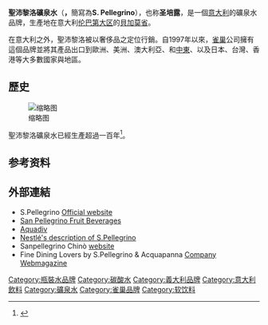 {{multiple issues|
{{expand|time=2018-04-22T15:39:49+00:00}}
{{expert|time=2018-04-22T15:39:49+00:00}}
{{refimprove|time=2018-04-22T15:39:49+00:00}}
}}
'''聖沛黎洛礦泉水'''（{{Lang-it|San Pellegrino}}'''，'''簡寫為'''S. Pellegrino'''），也称'''圣培露'''，是一個[[意大利|意大利]]的礦泉水品牌，生產地在意大利[[伦巴第大区|伦巴第大区]]的[[貝加莫省|貝加莫省]]。

在意大利之外，聖沛黎洛被以奢侈品之定位行銷。自1997年以來，[[雀巢|雀巢]]公司擁有這個品牌並將其產品出口到歐洲、美洲、澳大利亞、和[[中东|中東]]、以及日本、台灣、香港等大多數國家與地區。

== 歷史 ==
[[File:SanPellegrinoBottle.jpg|缩略图]]

聖沛黎洛礦泉水已經生產超過一百年<ref name="History">{{Cite web|url=http://www.nestle-watersna.com/asset-library/documents/sp_eng.pdf|title=Bottled Water Quality Report|accessdate=2015-12-12|publisher=San Pellegrino}}</ref>。

== 参考资料 ==
{{Reflist}}

== 外部連結 ==
{{commons category|S.Pellegrino}}
*S.Pellegrino [https://www.sanpellegrino.com/ Official website]
*[https://www.sanpellegrinofruitbeverages.com San Pellegrino Fruit Beverages]
*[http://www.akvadiv.by/item_ru?id=46 Aquadiv]
*[http://www.nestle.com/Brands/AllBrands/SPellegrino Nestlé's description of S.Pellegrino]
*Sanpellegrino Chinò [http://www.chino.it website] {{in lang|it}}
*Fine Dining Lovers by S.Pellegrino & Acquapanna [https://www.finedininglovers.com/ Company Webmagazine]
{{雀巢}}
[[Category:瓶裝水品牌|Category:瓶裝水品牌]]
[[Category:碳酸水|Category:碳酸水]]
[[Category:義大利品牌|Category:義大利品牌]]
[[Category:意大利飲料|Category:意大利飲料]]
[[Category:礦泉水|Category:礦泉水]]
[[Category:雀巢品牌|Category:雀巢品牌]]
[[Category:软饮料|Category:软饮料]]
